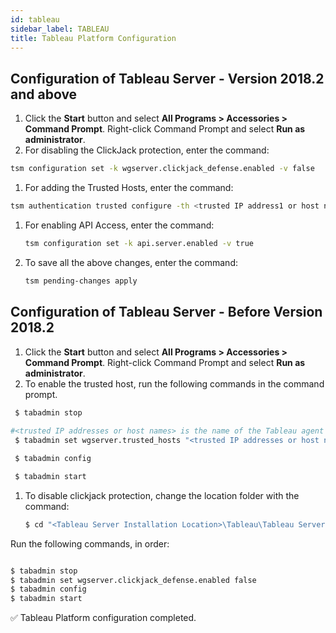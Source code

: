 ```yaml
---
id: tableau 
sidebar_label: TABLEAU 
title: Tableau Platform Configuration
---
```


## Configuration of Tableau Server - Version 2018.2 and above

1. Click the **Start** button and select **All Programs > Accessories > Command Prompt**.
Right-click Command Prompt and select **Run as administrator**.
1. For disabling the ClickJack protection, enter the command:
 ```bash
 tsm configuration set -k wgserver.clickjack_defense.enabled -v false
 ```
1. For adding the Trusted Hosts, enter the command:
 ```bash
 tsm authentication trusted configure -th <trusted IP address1 or host name1>,<trusted IP address2 or host name2>
 ```
1. For enabling API Access, enter the command: 
   ```bash
   tsm configuration set -k api.server.enabled -v true
   ```
2. To save all the above changes, enter the command:
   ```bash
   tsm pending-changes apply
   ``` 

## Configuration of Tableau Server - Before Version 2018.2

1. Click the **Start** button and select **All Programs > Accessories > Command Prompt**.
Right-click Command Prompt and select **Run as administrator**.
1. To enable the trusted host, run the following commands in the command prompt. 

```bash title="<Tableau Server Installation Location>\Tableau\Tableau Server\<version>\bin"
 $ tabadmin stop
 
#<trusted IP addresses or host names> is the name of the Tableau agent Server machine
 $ tabadmin set wgserver.trusted_hosts "<trusted IP addresses or host names>" 

 $ tabadmin config

 $ tabadmin start

 ```

1. To disable clickjack protection, change the location folder with the command:
   ```bash
   $ cd "<Tableau Server Installation Location>\Tableau\Tableau Server\<version>\bin"
   ```

 Run the following commands, in order:

 ```bash

 $ tabadmin stop
 $ tabadmin set wgserver.clickjack_defense.enabled false
 $ tabadmin config
 $ tabadmin start

 ```

:white_check_mark: Tableau Platform configuration completed.
